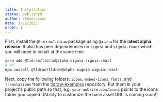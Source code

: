 ```yaml
---
title: Installation
status: published
author: steveruizok
date: 3/22/2023
order: 1
---
```


First, install the `@tldraw/tldraw` package using `@alpha` for the **latest alpha release**. It also has peer dependencies on `signia` and `signia-react` which you will need to install at the same time.

```bash
yarn add @tldraw/tldraw@alpha signia signia-react
# or
npm install @tldraw/tldraw@alpha signia signia-react
```

Next, copy the following folders: `icons`, `embed-icons`, `fonts`, and `translations` from the [tldraw-examples](https://github.com/tldraw/tldraw-examples/tree/main/public) repository. Put them in your project's public path so that, e.g. `your-website.com/icons` points to the icons folder you copied. (Ability to customize the base asset URL is coming soon!)

